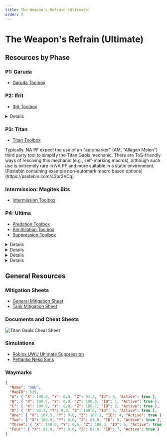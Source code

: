 ```yaml
---
title: The Weapon's Refrain (Ultimate)
order: 4
---
```


# The Weapon's Refrain (Ultimate)

<Banner
  src="/images/thumbnails/ultimate/Ultima.avif"
  alt="The Weapon's Refrain (Ultimate)"
  left
/>

## Resources by Phase

### P1: Garuda

- [Garuda Toolbox](https://ff14.toolboxgaming.space/?id=122994122467471&preview=1)   

### P2: Ifrit

- [Ifrit Toolbox](https://ff14.toolboxgaming.space/?id=562530446784261&preview=1)

<Details title="Quick guide to Ifrit Dashes">
  <YouTube videoId="pZ6FPoVkbRY" />
</Details>

### P3: Titan

- [Titan Toolbox](https://ff14.toolboxgaming.space/?id=463534803605261&preview=1)

<Callout>
  Typically. NA PF expect the use of an "automarker" (AM, "Allagan Melon") third
  party tool to simplify the Titan Gaols mechanic. There are ToS-friendly ways
  of resolving this mechanic (e.g., self-marking macros), although such use is
  extremely rare in NA PF and more suitable in a static environment. [Pastebin
  containing example non-automark macro based
  options](https://pastebin.com/42br2VCq)
</Callout>

### Intermission: Magitek Bits

- [Intermission Toolbox](https://ff14.toolboxgaming.space/?id=430631425646261&preview=1)

### P4: Ultima

- [Predation Toolbox ](https://ff14.toolboxgaming.space/?id=222999692467471&preview=1)
- [Annihilation Toolbox ](https://ff14.toolboxgaming.space/?id=930637786646261&preview=1)
- [Suppression Toolbox ](https://ff14.toolboxgaming.space/?id=830635036646261&preview=1)

<Details title="The Weapon's Refrain (Ultimate) quick Predation guide">
  <YouTube videoId="d08-CA5zS1c" />
</Details>

<Details title="FFXIV UWU Annihilation visual guide 3-3-1-1">
  <YouTube videoId="9eUvqv6rNT0" />
</Details>

<Details title="UwU - Ultimate Suppression Visual Guide">
  <YouTube videoId="PSrbDnFtIJ0" />
</Details>

<Details title="Quick guide to Primal Roulette">
  <YouTube videoId="CHbzuXPIi-4" />
</Details>

## General Resources

### Mitigation Sheets

- [General Mitigation Sheet](https://docs.google.com/spreadsheets/d/1V-FXFOW8pj87DtqT4KpKSbu3AZYI4diSjH1F-FyNt_o/edit?usp=sharing)
- [Tank Mitigation Sheet](https://docs.google.com/spreadsheets/d/13dpeUEBHFpLxX38gjC8oh1xEB4F7xBECI9BvycJEsfk/edit#gid=831820397)

### Documents and Cheat Sheets

![Titan Gaols Cheat Sheet](/images/ultimates/uwu/TitanGaolsCheatSheet.png)

### Simulations

- [Roblox UWU Ultimate Suppression](https://www.roblox.com/games/6789369178/UWU-Ultimate-Suppression)
- [Pettanko Neko Sims](https://pettanko-neko.itch.io/just-like-the-simulations)

### Waymarks

```json
{
  "Name": "UWU",
  "MapID": 539,
  "A": { "X": 100.0, "Y": 0.0, "Z": 93.3, "ID": 0, "Active": true },
  "B": { "X": 106.7, "Y": 0.0, "Z": 100.0, "ID": 1, "Active": true },
  "C": { "X": 100.0, "Y": 0.0, "Z": 106.7, "ID": 2, "Active": true },
  "D": { "X": 93.3, "Y": 0.0, "Z": 100.0, "ID": 3, "Active": true },
  "One": { "X": 107.3, "Y": 0.0, "Z": 107.3, "ID": 4, "Active": true },
  "Two": { "X": 100.0, "Y": 0.0, "Z": 81.0, "ID": 5, "Active": true },
  "Three": { "X": 100.0, "Y": 0.0, "Z": 100.0, "ID": 6, "Active": true },
  "Four": { "X": 87.0, "Y": 0.0, "Z": 87.0, "ID": 7, "Active": true }
}
```
